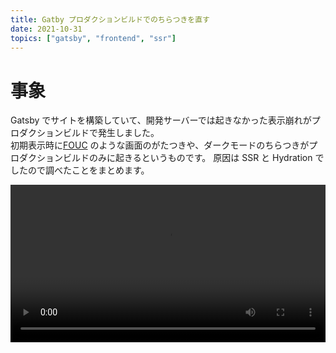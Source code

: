 ```yaml
---
title: Gatby プロダクションビルドでのちらつきを直す
date: 2021-10-31
topics: ["gatsby", "frontend", "ssr"]
---
```



# 事象

Gatsby でサイトを構築していて、開発サーバーでは起きなかった表示崩れがプロダクションビルドで発生しました。  
初期表示時に[FOUC](https://en.wikipedia.org/wiki/Flash_of_unstyled_content) のような画面のがたつきや、ダークモードのちらつきがプロダクションビルドのみに起きるというものです。
原因は SSR と Hydration でしたので調べたことをまとめます。

<video width="100%" controls src={flashing} />

# 再現

[example](https://github.com/devongovett/rsp-gatsby)を clone して yarn build && yarn serve

# 環境

```zsh
npx gatsby info

  System:
    OS: Linux 5.4 Debian GNU/Linux 10 (buster) 10 (buster)
    CPU: (8) arm64 unknown
    Shell: 5.7.1 - /usr/bin/zsh
  Binaries:
    Node: 16.10.0 - ~/.anyenv/envs/nodenv/versions/16.10.0/bin/node
    Yarn: 1.22.11 - ~/.anyenv/envs/nodenv/versions/16.10.0/bin/yarn
    npm: 7.24.1 - ~/.anyenv/envs/nodenv/versions/16.10.0/bin/npm
  Browsers:
    Firefox: 78.15.0esr
  npmPackages:
    gatsby: ^4.0.2 => 4.0.2
    gatsby-plugin-image: ^2.0.0 => 2.0.0
    gatsby-plugin-layout: ^3.0.0 => 3.0.0
    gatsby-plugin-mdx: ^3.0.0 => 3.0.0
    gatsby-plugin-sharp: ^4.0.1 => 4.0.1
    gatsby-remark-copy-linked-files: ^5.0.0 => 5.0.0
    gatsby-remark-images: ^6.0.0 => 6.0.0
    gatsby-source-filesystem: ^4.0.0 => 4.0.0
    gatsby-transformer-yaml: ^4.0.0 => 4.0.0
```

# 本題

gatsby のビルドプロセスはの違いは[ドキュメント](https://www.gatsbyjs.com/docs/conceptual/overview-of-the-gatsby-build-process/#understanding-gatsby-develop-runtime) の通りです。
ざっくり言うと `gatsby build` では全てのページの HTML をビルド時 SSR(SSG) し、[Hydration](https://www.gatsbyjs.com/docs/conceptual/react-hydration/) を通してクライアントサイドに React アプリを引き継ぎますが、
`gatsby develop` では SSR しませんので全てのレンダリングがクライアントサイドで行われます。
これは SSR 全般に言えることだと思いますが、レンダリングを行うのはサーバーサイド(この場合 Node.js 環境)なのでレンダリング時にクライアントの情報は分かりません。(window オブジェクトや CSS MediaQuery 等。["シュレディンガーのユーザー"](https://www.joshwcomeau.com/react/the-perils-of-rehydration/#schrodingers-user) )

`window` や デバイス情報に依存したコードが含まれている場合、SSR された HTML は完全ではないので `two-pass` レンダーによって完了します。

> Gatsby does a two-pass render for HTML. It loops through your pages first rendering only the body and then takes the result body HTML string and passes it as the body prop to your html.js to complete the render.
> source: [#onRenderBody](https://www.gatsbyjs.com/docs/reference/config-files/gatsby-ssr/#onRenderBody)

これがちらつきの原因となり得ます。
開発サーバーでは全てのレンダリングをクライアントサイドで行うので問題は起きなかったという訳です。

今回僕は Adobe のデザインシステムである Spectrum の `React Spectrum` を使用していて、
Theming とかは全てお任せしていたわけですが、Spectrum のカラーテーマは [`preferes-color-scheme` メディアクエリに従います。](https://react-spectrum.adobe.com/react-spectrum/theming.html#color-schemes)
当然 SSR 時は検出できませんので、[設定は遅延されます。](https://react-spectrum.adobe.com/react-spectrum/ssr.html#ssr-provider)
結果、ダークモードが設定された OS でリクエストした場合、SSR で生成された明るいテーマの HTM が表示されたあとに、dark テーマで再レンダーされる最悪の表示になっていました。

# 解決策

React Spectrum は`color-scheme`以外にもロケールによってフォントファミリーだったり、`any-pointer` でアクセシビリティ対応とかしてくれてるっぽいのでその辺のデフォルト値を設定することでとりあえず解決しました。
(基本的に PC からのアクセスを想定しているので、デフォルト値を PC 用に設定した)
カラーモードは諦めました。

```jsx
<Provider
  theme={darkTheme}
  colorScheme="dark"
  scale="medium"
  locale="ja-JP"
  breakpoints={{ S: 0, M: 768, L: 1024 }}
/>
```

他には[こちら](https://www.joshwcomeau.com/react/the-perils-of-rehydration/#the-solution) の通り DOM にマウントされる前は何も render しない(SSR 時には何もレンダリングしない)というワークアラウンドもあるようですが、
初期表示を高速にできるメリットは失われますね。SEO は詳しく無いので SEO への影響は分かりません。

`prefers-color-scheme`クエリで OS のカラーモード設定に従うのは良いプラクティスだと思うのですが、SSR とはトレードオフということですかね。
(レスポンシブのちらつき等も)

develop モードでも SSR するようなフラグが追加されている？みたいです。
[#28138](https://github.com/gatsbyjs/gatsby/discussions/28138)

